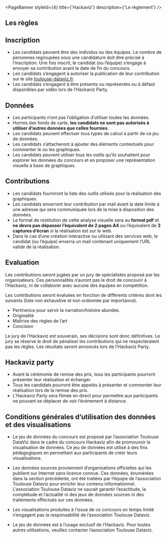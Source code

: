 
<PageBanner styleId={4} title={'Hackaviz'} description={'Le règlement'} />

<section id="one">
<div className="inner">

# Les règles

## Inscription

- Les candidats peuvent être des individus ou des équipes. Le nombre de personnes regroupées sous une candidature doit être précisé à l’inscription. 
Une fois inscrit, le candidat (ou l’équipe) s’engage à envoyer sa contribution avant la date de fin du concours.
- Les candidats s’engagent à autoriser la publication de leur contribution sur le site [toulouse-dataviz.fr](https://toulouse-dataviz.fr).
- Les candidats s’engagent à être présents ou représentés ou à défaut disponibles par vidéo lors de l’Hackaviz Party.

## Données

- Les participants n’ont pas l’obligation d’utiliser toutes les données.
- Hormis des fonds de carte, **les candidats ne sont pas autorisés à utiliser d’autres données que celles fournies**.
- Les candidats peuvent effectuer tous types de calcul à partir de ce jeu de données.
- Les candidats s’attacheront à ajouter des éléments contextuels pour commenter le ou les graphiques.
- Les candidats peuvent utiliser tous les outils qu’ils souhaitent pour explorer les données du concours et en proposer une représentation visuelle à base de graphiques.

## Contributions

- Les candidats fourniront la liste des outils utilisés pour la réalisation des graphiques.
- Les candidats enverront leur contribution par mail avant la date limite à une adresse qui sera communiquée lors de la mise à disposition des données.
- Le format de restitution de cette analyse visuelle sera au **format pdf** et **ne devra pas dépasser l’équivalent de 2 pages A4** ou l’équivalent de **3 captures d’écran** si la réalisation est sur le web.
- Dans le cas d’une création interactive ou utilisant des services web, le candidat (ou l’équipe) enverra un mail contenant uniquement l’URL valide de la réalisation.


# Evaluation

Les contributions seront jugées par un jury de spécialistes proposé par les organisateurs. Ces personnalités n’auront pas le droit de concourir à l’Hackaviz, ni de collaborer avec aucune des équipes en compétition.

Les contributions seront évaluées en fonction de différents critères dont les suivants (liste non exhaustive et non ordonnée par importance).

- Pertinence pour servir la narration/histoire abordée.
- Originalité
- Maîtrise des règles de l’art
- Concision

Le jury de l’Hackaviz est souverain, ses décisions sont donc définitives. Le jury se réserve le droit de pénaliser les contributions qui ne respecteraient pas les règles. Les résultats seront annoncés lors de l’Hackaviz Party.

# Hackaviz party

- Avant la cérémonie de remise des prix, tous les participants pourront présenter leur réalisation et échanger.
- Tous les candidats pourront être appelés à présenter et commenter leur réalisation lors de la remise des prix.
- L’Hackaviz Party sera filmée en direct pour permettre aux participants ne pouvant se déplacer de voir l’événement à distance.

# Conditions générales d’utilisation des données et des visualisations

- Le jeu de données du concours est proposé par l’association Toulouse DataViz dans le cadre du concours Hackaviz afin de promouvoir la visualisation de données. Ce jeu de données est utilisé à des fins
  pédagogiques en permettant aux participants de créer leurs visualisations.

- Les données sources proviennent d’organisations officielles qui les publient sur Internet sans licence connue. Ces données, énumérées dans la section précédente, ont été traitées par l’équipe de
  l’association Toulouse Dataviz pour enrichir leur contenu informationnel. L’association Toulouse Dataviz ne saurait garantir l’exactitude, la complétude et l’actualité ni des jeux de données
  sources ni des traitements effectués sur ces données.

- Les visualisations produites à l’issue de ce concours en temps limité n’engagent pas la responsabilité de l’association Toulouse Dataviz.

- Le jeu de données est à l’usage exclusif de l’Hackaviz. Pour toutes autres utilisations, veuillez contacter l’association Toulouse Dataviz.

</div>
</section>
